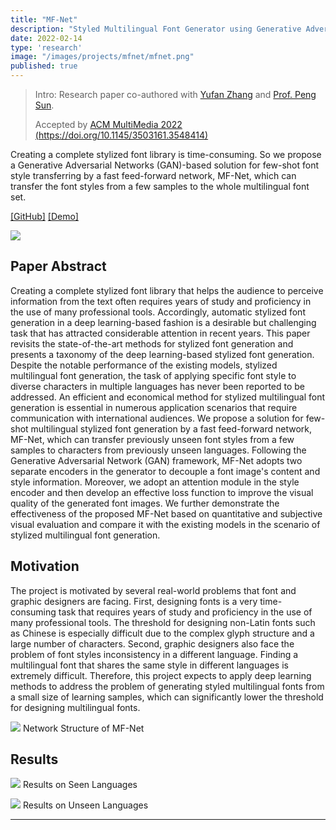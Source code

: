 ```yaml
---
title: "MF-Net"
description: "Styled Multilingual Font Generator using Generative Adversarial Network (GAN)"
date: 2022-02-14
type: 'research'
image: "/images/projects/mfnet/mfnet.png"
published: true
---
```


> Intro:
> Research paper co-authored with [Yufan Zhang](https://yufanz.xyz/project/mfnet/) and [Prof. Peng Sun](https://scholars.duke.edu/person/Peng.Sun1).
>
> Accepted by [ACM MultiMedia 2022](https://2022.acmmm.org/) [(https://doi.org/10.1145/3503161.3548414)](https://doi.org/10.1145/3503161.3548414) 

Creating a complete stylized font library is time-consuming. So we propose a Generative Adversarial Networks (GAN)-based solution for few-shot font style transferring by a fast feed-forward network, MF-Net, which can transfer the font styles from a few samples to the whole multilingual font set.

[[GitHub]](https://github.com/iamyufan/MF-Net) [[Demo]](https://mfont.net)


![](/images/projects/mfnet/mfnet.png)

## Paper Abstract
Creating a complete stylized font library that helps the audience to perceive information from the text often requires years of study and proficiency in the use of many professional tools. Accordingly, automatic stylized font generation in a deep learning-based fashion is a desirable but challenging task that has attracted considerable attention in recent years. This paper revisits the state-of-the-art methods for stylized font generation and presents a taxonomy of the deep learning-based stylized font generation. Despite the notable performance of the existing models, stylized multilingual font generation, the task of applying specific font style to diverse characters in multiple languages has never been reported to be addressed. An efficient and economical method for stylized multilingual font generation is essential in numerous application scenarios that require communication with international audiences. We propose a solution for few-shot multilingual stylized font generation by a fast feed-forward network, MF-Net, which can transfer previously unseen font styles from a few samples to characters from previously unseen languages. Following the Generative Adversarial Network (GAN) framework, MF-Net adopts two separate encoders in the generator to decouple a font image's content and style information. Moreover, we adopt an attention module in the style encoder and then develop an effective loss function to improve the visual quality of the generated font images. We further demonstrate the effectiveness of the proposed MF-Net based on quantitative and subjective visual evaluation and compare it with the existing models in the scenario of stylized multilingual font generation.

## Motivation
The project is motivated by several real-world problems that 
font and graphic designers are facing. First, designing fonts is a 
very time-consuming task that requires years of study and 
proficiency in the use of many professional tools. The threshold 
for designing non-Latin fonts such as Chinese is especially 
difficult due to the complex glyph structure and a large number 
of characters. Second, graphic designers also face the problem 
of font styles inconsistency in a different language. Finding a 
multilingual font that shares the same style in different 
languages is extremely difficult. Therefore, this project expects
to apply deep learning methods to address the problem of 
generating styled multilingual fonts from a small size of 
learning samples, which can significantly lower the threshold 
for designing multilingual fonts. 

![](/images/projects/mfnet/network-structure.png)
Network Structure of MF-Net

## Results
![](/images/projects/mfnet/seen_lang.png)
Results on Seen Languages

![](/images/projects/mfnet/unseen_lang.png)
Results on Unseen Languages

----
